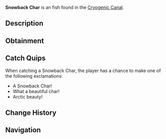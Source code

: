 {{FishInfobox
|image          = Snowback Char.png
|rarity         = Unusual
|sea            = First Sea
|location       = [[Cryogenic Canal]]
|sublocation    = 
|sources        = Fishing Rod
|radar_location = 
|xp             = 150
|weather        = 
|time           = Day
|season         = Winter
|bait           = Insect
|base_weight    = 7.5
|base_value     = 320
|weight_range   = 4
|base_chance    = 45
|base_resil     = 55
}}
'''Snowback Char''' is an {{Rarity|Unusual}} fish found in the [[Cryogenic Canal]].

== Description ==
{{Description|A majestic cold-water fish with crystalline scales that shimmer like fresh snow.|Bestiary Entry}}

== Obtainment ==
{{Description|Found in the deeper sections of the canal.|Bestiary Hint}}
{{Fish Availability|
Cryogenic Canal
|top_rods      = 
Champions Rod\118821.35\15404.47;
Celestial Rod\117404.54\15904.91;
Firefly Rod\116664.55\23112.04;
Rapid Rod\116246.74\19832.32;
Ice Warpers Rod\116021.5\15831.69;
Training Rod\115451.39\26814.52;
Flimsy Rod\77243.02\16387.73;
Fungal Rod\109780.49\19858.79;
Nocturnal Rod\79648.42\45934.5;
Ethereal Prism Rod\108304.96\22326.51;
No-Life Rod\108562.73\21308.15;
Avalanche Rod\111771.08\14704.28;
Depthseeker Rod\111560.82\16414.51;
Seraphic Rod\107257.64\21051.99;
Verdant Shear Rod\103850.94\17911.53;
Challenger's Rod\98197.78\19273.77;
Rod Of The Forgotten Fang\97857.15\19206.91;
Blazebringer Rod\94257.63\16903.97;
Zeus Rod\93515.9\17904.28;
Volcanic Rod\91233.63\13588.4;
Rod Of The Depths\88790.22\17427.3;
Trident Rod\86634.76\15173.48;
Rod Of The Exalted One\83442.17\16377.61;
Free Spirit Rod\83281.98\15112.79;
Steady Rod\54530.79\7420.05
|recommended   = Training Rod
}}

== Catch Quips ==
When catching a Snowback Char, the player has a chance to make one of the following exclamations:
* A Snowback Char!
* What a beautiful char!
* Arctic beauty!

== Change History ==
{{Change History|{{subst:Current Version}}}}

== Navigation ==
{{Fish Navbox|Cryogenic Canal}}